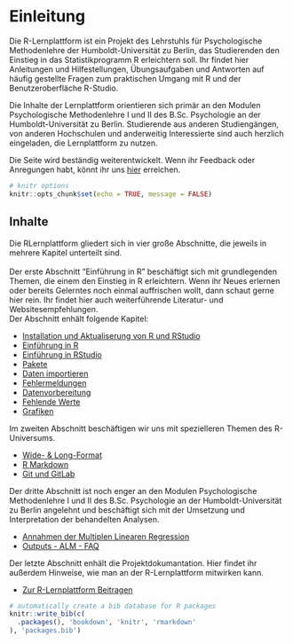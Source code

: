 # Einleitung

Die R-Lernplattform ist ein Projekt des Lehrstuhls für Psychologische Methodenlehre der Humboldt-Universität zu Berlin, das Studierenden den Einstieg in das Statistikprogramm R erleichtern soll. Ihr findet hier Anleitungen und Hilfestellungen, Übungsaufgaben und Antworten auf häufig gestellte Fragen zum praktischen Umgang mit R und der Benutzeroberfläche R-Studio.

Die Inhalte der Lernplattform orientieren sich primär an den Modulen Psychologische Methodenlehre I und II des B.Sc. Psychologie an der Humboldt-Universität zu Berlin. Studierende aus anderen Studiengängen, von anderen Hochschulen und anderweitig Interessierte sind auch herzlich eingeladen, die Lernplattform zu nutzen.

Die Seite wird beständig weiterentwickelt. Wenn ihr Feedback oder Anregungen habt, könnt ihr uns <a href="http://methods-berlin.com/de/r-lernplattform-feedback/" target="_blank">hier</a> erreichen.

````r
# knitr options
knitr::opts_chunk$set(echo = TRUE, message = FALSE)
````

## Inhalte

Die RLernplattform gliedert sich in vier große Abschnitte, die jeweils in mehrere Kapitel unterteilt sind. \
\
Der erste Abschnitt "Einführung in R" beschäftigt sich mit grundlegenden Themen, die einem den Einstieg in R erleichtern. Wenn ihr Neues erlernen oder bereits Gelerntes noch einmal auffrischen wollt, dann schaut gerne hier rein. Ihr findet hier auch weiterführende Literatur- und Websitesempfehlungen. \
Der Abschnitt enhält folgende Kapitel: \

- [Installation und Aktualiserung von R und RStudio](Installation.qmd)
- [Einführung in R](Einfuehrung_in_R.qmd)
- [Einführung in RStudio](Einfuehrung_in_RStudio.qmd)
- [Pakete](Pakete.qmd)
- [Daten importieren](Daten-importieren.qmd)
- [Fehlermeldungen](Fehlermeldungen.qmd)
- [Datenvorbereitung](Datenvorbereitung.qmd)
- [Fehlende Werte](Fehlende-Werte.qmd)
- [Grafiken](Grafiken.qmd)

Im zweiten Abschnitt beschäftigen wir uns mit spezielleren Themen des R-Universums.

- [Wide- & Long-Format](Wide-and-Long-Format.qmd)
- [R Markdown](Markdown.qmd)
- [Git und GitLab](Git.qmd)

Der dritte Abschnitt ist noch enger an den Modulen Psychologische Methodenlehre I und II des B.Sc. Psychologie an der Humboldt-Universität zu Berlin angelehnt und beschäftigt sich mit der Umsetzung und Interpretation der behandelten Analysen.

- [Annahmen der Multiplen Linearen Regression](Voraussetzungspruefung.qmd)
- [Outputs - ALM - FAQ](Outputs-ALM-FAQ.qmd)

Der letzte Abschnitt enhält die Projektdokumantation. Hier findet ihr außerdem Hinweise, wie man an der R-Lernplattform mitwirken kann.

- [Zur R-Lernplattform Beitragen](Zur-Lernplattform-Beitragen.qmd)


```r
# automatically create a bib database for R packages
knitr::write_bib(c(
  .packages(), 'bookdown', 'knitr', 'rmarkdown'
), 'packages.bib')
```
